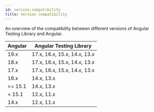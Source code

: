 ```yaml
---
id: version-compatibility
title: Version compatibility
---
```


An overview of the compatibility between different versions of Angular Testing
Library and Angular.

| Angular | Angular Testing Library      |
| ------- | ---------------------------- |
| 19.x    | 17.x, 16.x, 15.x, 14.x, 13.x |
| 18.x    | 17.x, 16.x, 15.x, 14.x, 13.x |
| 17.x    | 17.x, 16.x, 15.x, 14.x, 13.x |
| 16.x    | 14.x, 13.x                   |
| >= 15.1 | 14.x, 13.x                   |
| < 15.1  | 12.x, 11.x                   |
| 14.x    | 12.x, 11.x                   |
